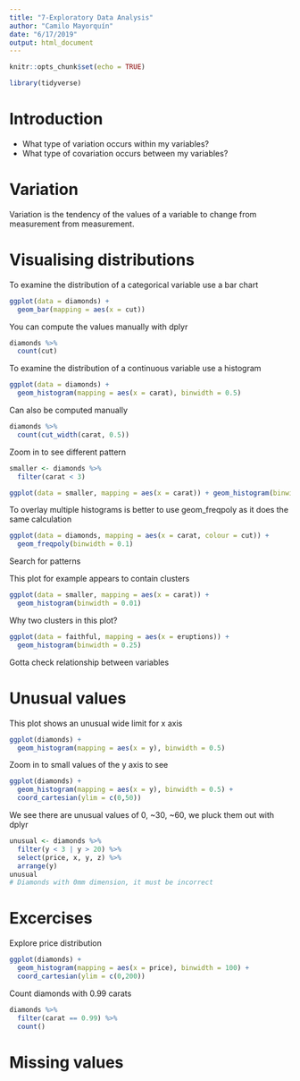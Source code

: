 ```yaml
---
title: "7-Exploratory Data Analysis"
author: "Camilo Mayorquín"
date: "6/17/2019"
output: html_document
---
```



```r
knitr::opts_chunk$set(echo = TRUE)
```

```r
library(tidyverse)
```


# Introduction

- What type of variation occurs within my variables?
- What type of covariation occurs between my variables?

# Variation

Variation is the tendency of the values of a variable to change from measurement from measurement.

# Visualising distributions

To examine the distribution of a categorical variable use a bar chart
```r
ggplot(data = diamonds) +
  geom_bar(mapping = aes(x = cut))
```

You can compute the values manually with dplyr

```r
diamonds %>% 
  count(cut)
```

To examine the distribution of a continuous variable use a histogram

```r
ggplot(data = diamonds) +
  geom_histogram(mapping = aes(x = carat), binwidth = 0.5)
```

Can also be computed manually

```r
diamonds %>% 
  count(cut_width(carat, 0.5))
```

Zoom in to see different pattern

```r
smaller <- diamonds %>% 
  filter(carat < 3)

ggplot(data = smaller, mapping = aes(x = carat)) + geom_histogram(binwidth = 0.1)
```

To overlay multiple histograms is better to use geom_freqpoly as it does the same calculation

```r
ggplot(data = diamonds, mapping = aes(x = carat, colour = cut)) +
  geom_freqpoly(binwidth = 0.1)
```

Search for patterns

This plot for example appears to contain clusters
```r
ggplot(data = smaller, mapping = aes(x = carat)) +
  geom_histogram(binwidth = 0.01)
```

Why two clusters in this plot?
```r
ggplot(data = faithful, mapping = aes(x = eruptions)) + 
  geom_histogram(binwidth = 0.25)
```

Gotta check relationship between variables

# Unusual values

This plot shows an unusual wide limit for x axis
```r
ggplot(diamonds) +
  geom_histogram(mapping = aes(x = y), binwidth = 0.5)
```

Zoom in to small values of the y axis to see

```r
ggplot(diamonds) + 
  geom_histogram(mapping = aes(x = y), binwidth = 0.5) +
  coord_cartesian(ylim = c(0,50))
```

We see there are unusual values of 0, ~30, ~60, we pluck them out with dplyr

```r
unusual <- diamonds %>% 
  filter(y < 3 | y > 20) %>% 
  select(price, x, y, z) %>% 
  arrange(y)
unusual
# Diamonds with 0mm dimension, it must be incorrect
```

# Excercises

Explore price distribution
```r
ggplot(diamonds) + 
  geom_histogram(mapping = aes(x = price), binwidth = 100) +
  coord_cartesian(ylim = c(0,200))
```

Count diamonds with 0.99 carats
```r
diamonds %>%
  filter(carat == 0.99) %>% 
  count()
```

# Missing values
